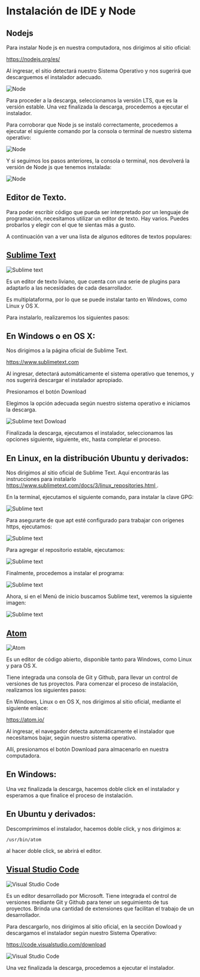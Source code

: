 
# Instalación de IDE y Node

## Nodejs

Para instalar Node js en nuestra computadora, nos dirigimos al sitio oficial:

[ https://nodejs.org/es/ ](https://nodejs.org/es/)

Al ingresar, el sitio detectará nuestro Sistema Operativo y nos sugerirá que descarguemos el instalador adecuado.

<div style={{ textAlign: 'center', margin: '1em' }}>
  <Image src="/img/nodejs.png" alt="Node" width={600} height={350} />
</div>

Para proceder a la descarga, seleccionamos la versión LTS, que es la versión estable.
Una vez finalizada la descarga, procedemos a ejecutar el instalador.

Para corroborar que Node js se instaló correctamente, procedemos a ejecutar el siguiente comando por la consola o terminal de nuestro sistema operativo:

<div style={{ textAlign: 'center', margin: '1em' }}>
  <Image src="/img/node_verificar.png" alt="Node" width={100} height={35} />
</div>

Y si seguimos los pasos anteriores, la consola o terminal, nos devolverá la versión de Node js que tenemos instalada:

<div style={{ textAlign: 'center', margin: '1em' }}>
  <Image src="/img/node_version.png" alt="Node" width={100} height={35} />
</div>

## Editor de Texto.

Para poder escribir código que pueda ser interpretado por un lenguaje de programación, necesitamos utilizar un editor de texto.
Hay varios. Puedes probarlos y elegir con el que te sientas más a gusto.

A continuación van a ver una lista de algunos editores de textos populares:

## [Sublime Text](https://www.sublimetext.com)

<div style={{ textAlign: 'center', margin: '1em' }}>
  <Image src="/img/sublime.png" alt="Sublime text" width={600} height={350} />
</div>

Es un editor de texto liviano, que cuenta con una serie de plugins para adaptarlo a las necesidades de cada desarrollador.

Es multiplataforma, por lo que se puede instalar tanto en Windows, como Linux y OS X.

Para instalarlo, realizaremos los siguientes pasos:

## En Windows o en OS X:

Nos dirigimos a la página oficial de Sublime Text.

[ https://www.sublimetext.com ](https://www.sublimetext.com)

Al ingresar, detectará automáticamente el sistema operativo que tenemos, y nos sugerirá descargar el instalador apropiado.

Presionamos el botón Download

Elegimos la opción adecuada según nuestro sistema operativo e iniciamos la descarga.

<div style={{ textAlign: 'center', margin: '1em' }}>
  <Image
    src="/img/sublimeDownload.png"
    alt="Sublime text Dowload"
    width={600}
    height={350}
  />
</div>

Finalizada la descarga, ejecutamos el instalador, seleccionamos las opciones siguiente, siguiente, etc, hasta completar el proceso.

## En Linux, en la distribución Ubuntu y derivados:

Nos dirigimos al sitio oficial de Sublime Text.
Aquí encontrarás las instrucciones para instalarlo [ https://www.sublimetext.com/docs/3/linux_repositories.html ](https://www.sublimetext.com/docs/3/linux_repositories.html).

En la terminal, ejecutamos el siguiente comando, para instalar la clave GPG:

<div style={{ textAlign: 'center', margin: '1em' }}>
  <Image
    src="/img/sublime_comando_1.png"
    alt="Sublime text"
    width={650}
    height={35}
  />
</div>

Para asegurarte de que apt esté configurado para trabajar con orígenes https, ejecutamos:

<div style={{ textAlign: 'center', margin: '1em' }}>
  <Image
    src="/img/sublime_comando_2.png"
    alt="Sublime text"
    width={450}
    height={35}
  />
</div>

Para agregar el repositorio estable, ejecutamos:

<div style={{ textAlign: 'center', margin: '1em' }}>
  <Image
    src="/img/sublime_comando_3.png"
    alt="Sublime text"
    width={750}
    height={35}
  />
</div>

Finalmente, procedemos a instalar el programa:

<div style={{ textAlign: 'center', margin: '1em' }}>
  <Image
    src="/img/sublime_comando_4.png"
    alt="Sublime text"
    width={400}
    height={35}
  />
</div>

Ahora, si en el Menú de inicio buscamos Sublime text, veremos la siguiente imagen:

<div style={{ textAlign: 'center', margin: '1em' }}>
  <Image
    src="/img/sublime_instalado.png"
    alt="Sublime text"
    width={700}
    height={250}
  />
</div>

## [Atom](https://atom.io/)

<div style={{ textAlign: 'center', margin: '1em' }}>
  <Image src="/img/atom_site.png" alt="Atom" width={600} height={350} />
</div>

Es un editor de código abierto, disponible tanto para Windows, como Linux y para OS X.

Tiene integrada una consola de Git y Github, para llevar un control de versiones de tus proyectos.
Para comenzar el proceso de instalación, realizamos los siguientes pasos:

En Windows, Linux o en OS X, nos dirigimos al sitio oficial, mediante el siguiente enlace:

[ https://atom.io/ ](https://atom.io/)

Al ingresar, el navegador detecta automáticamente el instalador que necesitamos bajar, según nuestro sistema operativo.

Allí, presionamos el botón Download para almacenarlo en nuestra computadora.

## En Windows:

Una vez finalizada la descarga, hacemos doble click en el instalador y esperamos a que finalice el proceso de instalación.

## En Ubuntu y derivados:

Descomprimimos el instalador, hacemos doble click, y nos dirigimos a:

```
/usr/bin/atom
```

al hacer doble click, se abrirá el editor.

## [Visual Studio Code](https://code.visualstudio.com/)

<div style={{ textAlign: 'center', margin: '1em' }}>
  <Image
    src="/img/vc_consola.png"
    alt="Visual Studio Code"
    width={600}
    height={350}
  />
</div>

Es un editor desarrollado por Microsoft.
Tiene integrada el control de versiones mediante Git y Github para tener un seguimiento de tus proyectos. Brinda una cantidad de extensiones que facilitan el trabajo de un desarrollador.

Para descargarlo, nos dirigimos al sitio oficial, en la sección Dowload y descargamos el instalador según nuestro Sistema Operativo:

[ https://code.visualstudio.com/download ](https://code.visualstudio.com/download)

<div style={{ textAlign: 'center', margin: '1em' }}>
  <Image
    src="/img/dowload_vc.png"
    alt="Visual Studio Code"
    width={600}
    height={350}
  />
</div>

Una vez finalizada la descarga, procedemos a ejecutar el instalador.
